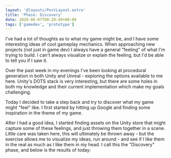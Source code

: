 ```yaml
---
layout: '@layouts/PostLayout.astro'
title: 'Phase: Discovery'
date: 2020-06-07T00:29:49+00:00
tags: ['gamedev', 'prototype']
---
```



I've had a lot of thoughts as to what my game might be, and I have some interesting ideas of cool gameplay mechanics. When approaching new projects (not just in game dev) I always have a general "feeling" of what I'm trying to build. I can't always visualize or explain the feeling, but I'd be able to tell you if I saw it.

Over the past week in my evenings I've been looking at procedural generation in both Unity and Unreal - exploring the options available to me here. Unity's DOTS stack is very interesting, but there are some holes in both my knowledge and their current implementation which make my goals challenging.

Today I decided to take a step back and try to discover what my game might "feel" like. I first started by hitting up Google and finding some inspiration in the theme of my game.

After I had a good idea, I started finding assets on the Unity store that might capture some of these feelings, and just throwing them together in a scene. Little care was taken here, this will ultimately be thrown away - but the exercise allows me to visualize my ideas, run around - and see if I like them in the real as much as I like them in my head. I call this the "Discovery" phase, and below is the results of today:

<YouTube id="d7oDEk_QOs4" />

